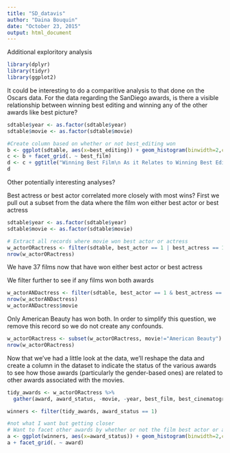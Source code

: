 ```yaml
---
title: "SD_datavis"
author: "Daina Bouquin"
date: "October 23, 2015"
output: html_document
---
```

Additional exploritory analysis

```r
library(dplyr)
library(tidyr)
library(ggplot2)
```

It could be interesting to do a comparitive analysis to that done on the Oscars data. For the data regarding the SanDiego awards, is there a visible relationship between winning best editing and winning any of the other awards like best picture?

```r
sdtable$year <- as.factor(sdtable$year)
sdtable$movie <- as.factor(sdtable$movie)

#Create column based on whether or not best_editing won
b <- ggplot(sdtable, aes(x=best_editing)) + geom_histogram(binwidth=2,colour="white")
c <- b + facet_grid(. ~ best_film)
d <- c + ggtitle("Winning Best Film\n As it Relates to Winning Best Editing")
d
```
Other potentially interesting analyses?

Best actress or best actor correlated more closely with most wins?
First we pull out a subset from the data where the film won either best actor or best actress
```r
sdtable$year <- as.factor(sdtable$year)
sdtable$movie <- as.factor(sdtable$movie)

# Extract all records where movie won best actor or actress
w_actorORactress <- filter(sdtable, best_actor == 1 | best_actress == 1)
nrow(w_actorORactress)
```
We have 37 films now that have won either best actor or best actress

We filter further to see if any films won both awards
```r
w_actorANDactress <- filter(sdtable, best_actor == 1 & best_actress == 1)
nrow(w_actorANDactress)
w_actorANDactress$movie
```
Only American Beauty has won both. In order to simplify this question, we remove this record so we do not create any confounds.
```r
w_actorORactress <- subset(w_actorORactress, movie!="American Beauty")
nrow(w_actorORactress)
```
Now that we've had a little look at the data, we'll reshape the data and create a column in the dataset to indicate the status of the various awards to see how those awards (particularly the gender-based ones) are related to other awards associated with the movies.

```r
tidy_awards <- w_actorORactress %>%
  gather(award, award_status, -movie, -year, best_film, best_cinematography, best_director, best_editing)

winners <- filter(tidy_awards, award_status == 1)

#not what I want but getting closer
# Want to facet other awards by whether or not the film best actor or actress
a <- ggplot(winners, aes(x=award_status)) + geom_histogram(binwidth=2,colour="white")
a + facet_grid(. ~ award)
```

